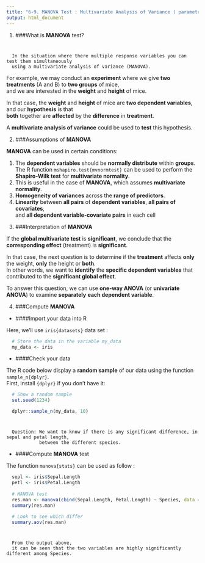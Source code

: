 ---
title: "6-9. MANOVA Test : Multivariate Analysis of Variance ( parametric )"
output: html_document
---

(@) ###What is **MANOVA** test?

#
      In the situation where there multiple response variables you can test them simultaneously 
      using a multivariate analysis of variance (MANOVA).  

For example, we may conduct an **experiment** where we give **two treatments** (A and B) to **two groups** of mice,  
and we are interested in the **weight** and **height** of mice.  

In that case, the **weight** and **height** of mice are **two dependent variables**, and our **hypothesis** is that  
**both** together are **affected** by the **difference** in **treatment**.  

A **multivariate analysis of variance** could be used to **test** this hypothesis.

<!-- ![](images/manova-test.png){width=400px} -->


(@) ###Assumptions of **MANOVA**

**MANOVA** can be used in certain conditions:

  1) The **dependent variables** should be **normally distribute** within **groups**.
     The R function `mshapiro.test{mvnormtest}` can be used to perform the **Shapiro-Wilk test** for **multivariate normality**.
  2) This is useful in the case of **MANOVA**, which assumes **multivariate normality**.  
  3) **Homogeneity of variances** across the **range of predictors**.  
  4) **Linearity** between **all pairs** of **dependent variables**, **all pairs of covariates**,  
     and **all dependent variable-covariate pairs** in each cell


(@) ###Interpretation of **MANOVA**

If the **global multivariate test** is **significant**, we conclude that the **corresponding effect** (treatment) is **significant**.

In that case, the next question is to determine if the **treatment** affects **only** the weight, **only** the height or **both**.  
In other words, we want to **identify** the **specific dependent variables** that contributed to the **significant global effect**.

To answer this question, we can use **one-way ANOVA** (or **univariate ANOVA**) to examine **separately** **each dependent variable**.


(@) ###Compute **MANOVA**

+ ####Import your data into R

Here, we’ll use `iris{datasets}` data set :

```{r eval=TRUE, include=TRUE, echo=TRUE, message=FALSE, warning=FALSE}
  # Store the data in the variable my_data
  my_data <- iris
```


+ ####Check your data

The R code below display a **random sample** of our data using the function `sample_n{dplyr}`.  
First, install `{dplyr}` if you don’t have it:

```{r eval=TRUE, include=TRUE, echo=TRUE, message=FALSE, warning=FALSE}
  # Show a random sample
  set.seed(1234)

  dplyr::sample_n(my_data, 10)
```

#
      Question: We want to know if there is any significant difference, in sepal and petal length, 
                between the different species.


+ ####Compute **MANOVA** test

The function `manova{stats}` can be used as follow :

```{r eval=TRUE, include=TRUE, echo=TRUE, message=FALSE, warning=FALSE}
  sepl <- iris$Sepal.Length
  petl <- iris$Petal.Length
  
  # MANOVA test
  res.man <- manova(cbind(Sepal.Length, Petal.Length) ~ Species, data = iris)
  summary(res.man)
  
  # Look to see which differ
  summary.aov(res.man)
```

#
      From the output above, 
      it can be seen that the two variables are highly significantly different among Species.


